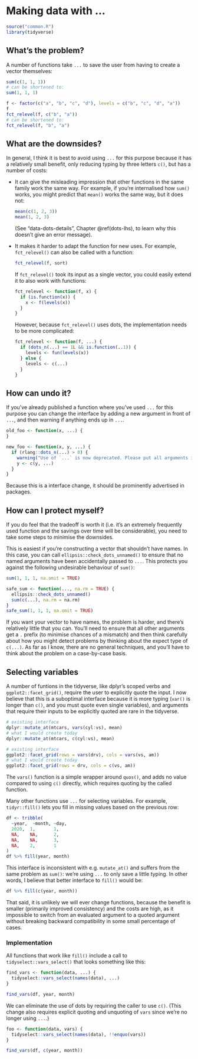 # Making data with ... {#dots-data}

```r
source("common.R")
library(tidyverse)
```

## What's the problem?

A number of functions take `...` to save the user from having to create a vector themselves:

```r
sum(c(1, 1, 1))
# can be shortened to:
sum(1, 1, 1)

f <- factor(c("a", "b", "c", "d"), levels = c("b", "c", "d", "a"))
f
fct_relevel(f, c("b", "a"))
# can be shortened to:
fct_relevel(f, "b", "a")
```

## What are the downsides?

In general, I think it is best to avoid using `...` for this purpose because it has a relatively small benefit, only reducing typing by three letters `c()`, but has a number of costs:

*   It can give the misleading impression that other functions in the same
    family work the same way. For example, if you're internalised how `sum()`
    works, you might predict that `mean()` works the same way, but it does
    not:
  
    ```r
    mean(c(1, 2, 3))
    mean(1, 2, 3)
    ```
    
    (See "data-dots-details", Chapter \@ref(dots-lhs), to learn why this
    doesn't give an error message).

*   It makes it harder to adapt the function for new uses. For example, 
    `fct_relevel()` can also be called with a function:
    
    ```r
    fct_relevel(f, sort)
    ```
    
    If `fct_relevel()` took its input as a single vector, you could easily 
    extend it to also work with functions:
    
    ```r
    fct_relevel <- function(f, x) {
      if (is.function(x)) {
        x <- f(levels(x))
      }
    }
    ```
    
    However, because `fct_relevel()` uses dots, the implementation needs to be 
    more complicated:

    ```r
    fct_relevel <- function(f, ...) {
      if (dots_n(...) == 1L && is.function(..1)) {
        levels <- fun(levels(x))
      } else {
        levels <- c(...)
      }
    }
    ```

## How can undo it?

If you've already published a function where you've used `...` for this purpose you can change the interface by adding a new argument in front of `...`, and then warning if anything ends up in `...`.

```r
old_foo <- function(x, ...) {
}

new_foo <- function(x, y, ...) {
  if (rlang::dots_n(...) > 0) {
    warning("Use of `...` is now deprecated. Please put all arguments in `y`")
    y <- c(y, ...)
  }
}
```

Because this is a interface change, it should be prominently advertised in packages.

## How can I protect myself?

If you do feel that the tradeoff is worth it (i.e. it's an extremely frequently used function and the savings over time will be considerable), you need to take some steps to minimise the downsides.

This is easiest if you're constructing a vector that shouldn't have names. In this case, you can call `ellipsis::check_dots_unnamed()` to ensure that no named arguments have been accidentally passed to `...`. This protects you against the following undesirable behaviour of `sum()`:

```r
sum(1, 1, 1, na.omit = TRUE)

safe_sum <- function(..., na.rm = TRUE) {
  ellipsis::check_dots_unnamed()
  sum(c(...), na.rm = na.rm)
}
safe_sum(1, 1, 1, na.omit = TRUE)
```

If you want your vector to have names, the problem is harder, and there's relatively little that you can. You'll need to ensure that all other arguments get a `.` prefix (to minimise chances of a mismatch) and then think carefully about how you might detect problems by thinking about the expect type of `c(...)`. As far as I know, there are no general techniques, and you'll have to think about the problem on a case-by-case basis.

## Selecting variables

A number of funtions in the tidyverse, like dplyr's scoped verbs and `ggplot2::facet_grid()`, require the user to explicitly quote the input. I now believe that this is a suboptimal interface because it is more typing (`var()` is longer than `c()`, and you must quote even single variables), and arguments that require their inputs to be explicitly quoted are rare in the tidyverse. 

```r
# existing interface
dplyr::mutate_at(mtcars, vars(cyl:vs), mean)
# what I would create today
dplyr::mutate_at(mtcars, c(cyl:vs), mean)

# existing interface
ggplot2::facet_grid(rows = vars(drv), cols = vars(vs, am))
# what I would create today
ggplot2::facet_grid(rows = drv, cols = c(vs, am))
```

The `vars()` function is a simple wrapper around `quos()`, and adds no value compared to using `c()` directly, which requires quoting by the called function.

Many other functions use `...` for selecting variables. For example, `tidyr::fill()` lets you fill in missing values based on the previous row:

```r
df <- tribble(
  ~year,  ~month, ~day,
  2020,  1,       1,
  NA,    NA,      2,
  NA,    NA,      3,
  NA,    2,       1
)
df %>% fill(year, month)
```

This interface is inconsistent with e.g. `mutate_at()` and suffers from the same problem as `sum()`: we're using `...` to only save a little typing. 
In other words, I believe that better interface to `fill()` would be:

```r
df %>% fill(c(year, month))
```

That said, it is unlikely we will ever change functions, because the benefit is smaller (primarily improved consistency) and the costs are high, as it impossible to switch from an evaluated argument to a quoted argument without breaking backward compatibility in some small percentage of cases.

### Implementation

All functions that work like `fill()` include a call to `tidyselect::vars_select()` that looks something like this:

```r
find_vars <- function(data, ...) {
  tidyselect::vars_select(names(data), ...)
}

find_vars(df, year, month)
```


We can eliminate the use of dots by requiring the caller to use `c()`. (This change also requires explicit quoting and unquoting of `vars` since we're no longer using `...`.)

```r
foo <- function(data, vars) {
  tidyselect::vars_select(names(data), !!enquo(vars))
}

find_vars(df, c(year, month))
```
